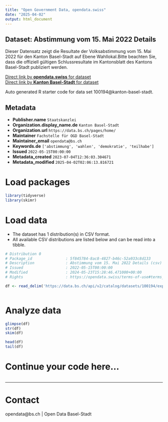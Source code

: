 ```yaml
---
title: "Open Government Data, opendata.swiss"
date: "2025-04-02"
output: html_document
---
```


## Dataset: Abstimmung vom 15. Mai 2022 Details

Dieser Datensatz zeigt die Resultate der Volksabstimmung vom 15. Mai 2022 für den Kanton Basel-Stadt auf Ebene Wahllokal.Bitte beachten Sie, dass die offiziell gültigen Schlussresultate im Kantonsblatt des Kantons Basel-Stadt publiziert werden. 

[Direct link by **opendata.swiss** for dataset](https://opendata.swiss/de/dataset/abstimmung-vom-15-mai-2022-details)<br>
[Direct link by **Kanton Basel-Stadt** for dataset](https://data.bs.ch/explore/dataset/100194/)

Auto generated R starter code for data set 100194@kanton-basel-stadt.

## Metadata

- **Publisher.name** `Staatskanzlei`
- **Organization.display_name.de** `Kanton Basel-Stadt`
- **Organization.url** `https://data.bs.ch/pages/home/`
- **Maintainer** `Fachstelle für OGD Basel-Stadt`
- **Maintainer_email** `opendata@bs.ch`
- **Keywords.de** `['abstimmung', 'wahlen', 'demokratie', 'teilhabe']`
- **Issued** `2022-05-15T00:00:00`
- **Metadata_created** `2023-07-04T12:36:03.304671`
- **Metadata_modified** `2025-04-02T02:06:13.816721`


# Load packages

```r

library(tidyverse)
library(skimr)

```

# Load data

-   The dataset has 1 distribution(s) in CSV format.
-   All available CSV distributions are listed below and can be read into a tibble.

```r

# Distribution 0
# Package_id               : 5f845784-8ac8-4827-b46c-52a933c8d133
# Description              : Abstimmung vom 15. Mai 2022 Details (csv)
# Issued                   : 2022-05-15T00:00:00
# Modified                 : 2024-05-23T15:28:46.471000+00:00
# Rights                   : https://opendata.swiss/terms-of-use#terms_by

df <- read_delim('https://data.bs.ch/api/v2/catalog/datasets/100194/exports/csv?use_labels=true')



```

# Analyze data

```r

glimpse(df)
str(df)
skim(df)

head(df)
tail(df)

```

# Continue your code here...

```r

```

------------------------------------------------------------------------

# Contact

opendata@bs.ch | Open Data Basel-Stadt
